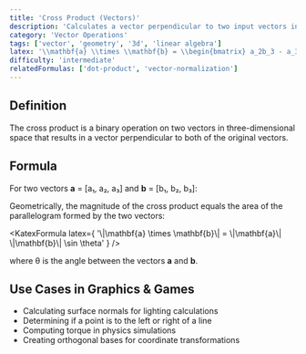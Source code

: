 ```yaml
---
title: 'Cross Product (Vectors)'
description: 'Calculates a vector perpendicular to two input vectors in 3D space.'
category: 'Vector Operations'
tags: ['vector', 'geometry', '3d', 'linear algebra']
latex: '\\mathbf{a} \\times \\mathbf{b} = \\begin{bmatrix} a_2b_3 - a_3b_2 \\\\ a_3b_1 - a_1b_3 \\\\ a_1b_2 - a_2b_1 \\end{bmatrix}'
difficulty: 'intermediate'
relatedFormulas: ['dot-product', 'vector-normalization']
---
```



## Definition

The cross product is a binary operation on two vectors in three-dimensional space that results in a vector perpendicular to both of the original vectors.

## Formula

For two vectors **a** = [a₁, a₂, a₃] and **b** = [b₁, b₂, b₃]:

<KatexFormula latex={frontmatter.latex} />

Geometrically, the magnitude of the cross product equals the area of the parallelogram formed by the two vectors:

<KatexFormula
  latex={
    '\\|\\mathbf{a} \\times \\mathbf{b}\\| = \\|\\mathbf{a}\\| \\|\\mathbf{b}\\| \\sin \\theta'
  }
/>

where θ is the angle between the vectors **a** and **b**.

## Use Cases in Graphics & Games

- Calculating surface normals for lighting calculations
- Determining if a point is to the left or right of a line
- Computing torque in physics simulations
- Creating orthogonal bases for coordinate transformations
